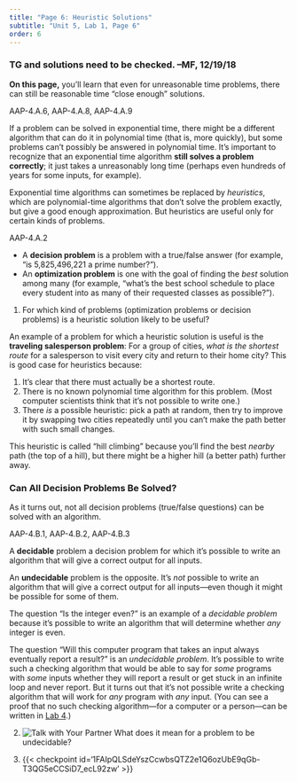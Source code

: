 ```yaml
---
title: "Page 6: Heuristic Solutions"
subtitle: "Unit 5, Lab 1, Page 6"
order: 6
---
```


::: todo
<h3>TG and solutions need to be checked. --MF, 12/19/18</h3>
:::

::: learn
**On this page,** you'll learn that even for
unreasonable time problems, there can still be reasonable time "close
enough" solutions.
:::

::: ap-standard
AAP-4.A.6, AAP-4.A.8, AAP-4.A.9
:::

If a problem can be solved in exponential time, there might be a
different algorithm that can do it in polynomial time (that is, more
quickly), but some problems can't possibly be answered in polynomial
time. It's important to recognize that an exponential time algorithm
**still solves a problem correctly**; it just takes a
unreasonably long time (perhaps even hundreds of years for some inputs,
for example).

Exponential time algorithms can sometimes be replaced by
<em>heuristics</em>, which are polynomial-time algorithms that don't
solve the problem exactly, but give a good enough approximation. But
heuristics are useful only for certain kinds of
problems.<!--Heuristics are useful when a problem has has a solution, and although we can't compute the solution in a practical amount a time, we can still find "pretty good" solutions.-->

::: vocabFullWidth
::: ap-standard
AAP-4.A.2
:::

<ul>

<li>A **decision problem** is a problem with a true/false
answer (for example, "is 5,825,496,221 a prime number?").</li>

<li>An **optimization problem** is one with the goal of
finding the <em>best</em> solution among many (for example, "what's the
best school schedule to place every student into as many of their
requested classes as possible?").</li>

</ul>
:::

::: forYouToDo

(@) For which kind of problems (optimization problems or decision
problems) is a heuristic solution likely to be useful?

:::



An example of a problem for which a heuristic solution is useful is the
**traveling salesperson problem**: For a group of cities,
<em>what is the shortest route</em> for a salesperson to visit every
city and return to their home city? This is good case for heuristics
because:

<ol>

<li>It's clear that there must actually be a shortest route.</li>

<li>There is no known polynomial time algorithm for this problem. (Most
computer scientists think that it's not possible to write one.)</li>

<li>There <em>is</em> a possible heuristic: pick a path at random, then
try to improve it by swapping two cities repeatedly until you can't make
the path better with such small changes.</li>

</ol>

::: endnote
This heuristic is called "hill climbing" because you'll find the best
<em>nearby</em> path (the top of a hill), but there might be a higher
hill (a better path) further away.
:::


<h3>Can All Decision Problems Be Solved?</h3>

As it turns out, not all decision problems (true/false questions) can
be solved with an algorithm.

::: vocabFullWidth
::: ap-standard
AAP-4.B.1, AAP-4.B.2, AAP-4.B.3
:::

A **decidable** problem a decision problem for which
it's possible to write an algorithm that will give a correct output for
all inputs.

An **undecidable** problem is the opposite. It's
<em>not</em> possible to write an algorithm that will give a correct
output for all inputs---even though it might be possible for some of
them.
:::

::: endnote
The question "Is the integer even?" is an example of a <em>decidable
problem</em> because it's possible to write an algorithm that will
determine whether <em>any</em> integer is even.

The question "Will this computer program that takes an input always
eventually report a result?" is an <em>undecidable problem</em>. It's
possible to write such a checking algorithm that would be able to say
for <em>some</em> programs with <em>some</em> inputs whether they will
report a result or get stuck in an infinite loop and never report. But
it turns out that it's not possible write a checking algorithm that will
work for <em>any</em> program with <em>any</em> input. (You can see a
proof that no such checking algorithm---for a computer or a person---can
be written in
<a href="/unit-5/lab-4/1-logical-inconsistency.html" title="Unit 5 Lab 4">Lab
4</a>.)
:::

::: forYouToDo

(@) <img src="/img/icons/talk-with-your-partner.png" title="Talk with Your Partner" alt="Talk with Your Partner" class="inline"/>
What does it mean for a problem to be undecidable?

(@) {{< checkpoint id='1FAIpQLSdeYszCcwbsQTZ2e1Q6ozUbE9qGb-T3QG5eCCSiD7_ecL92zw' >}}

:::
